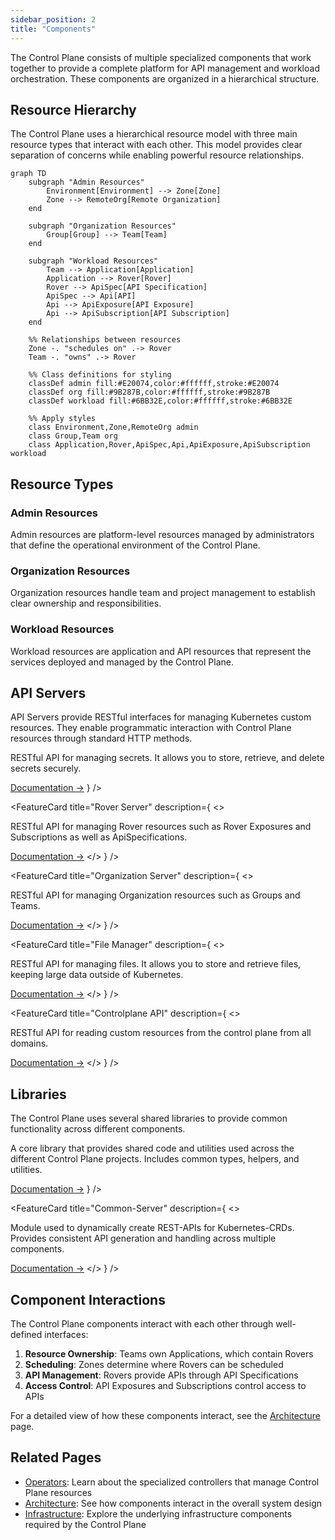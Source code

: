 ```yaml
---
sidebar_position: 2
title: "Components"
---
```



<PageHeader 
  title="Control Plane Components"
  description="Explore the key components and resource hierarchy of the Control Plane platform"
/>

<InfoSection type="tip" title="Platform composition">
  The Control Plane consists of multiple specialized components that work together to provide a complete platform for API management and workload orchestration. These components are organized in a hierarchical structure.
</InfoSection>

## Resource Hierarchy

<InfoSection type="note" title="Resource model">
  The Control Plane uses a hierarchical resource model with three main resource types that interact with each other. This model provides clear separation of concerns while enabling powerful resource relationships.
</InfoSection>

```mermaid
graph TD
    subgraph "Admin Resources"
        Environment[Environment] --> Zone[Zone]
        Zone --> RemoteOrg[Remote Organization]
    end
    
    subgraph "Organization Resources"
        Group[Group] --> Team[Team]
    end
    
    subgraph "Workload Resources"
        Team --> Application[Application]
        Application --> Rover[Rover]
        Rover --> ApiSpec[API Specification]
        ApiSpec --> Api[API]
        Api --> ApiExposure[API Exposure]
        Api --> ApiSubscription[API Subscription]
    end
    
    %% Relationships between resources
    Zone -. "schedules on" .-> Rover
    Team -. "owns" .-> Rover
    
    %% Class definitions for styling
    classDef admin fill:#E20074,color:#ffffff,stroke:#E20074
    classDef org fill:#9B287B,color:#ffffff,stroke:#9B287B
    classDef workload fill:#6BB32E,color:#ffffff,stroke:#6BB32E
    
    %% Apply styles
    class Environment,Zone,RemoteOrg admin
    class Group,Team org
    class Application,Rover,ApiSpec,Api,ApiExposure,ApiSubscription workload
```

## Resource Types

### Admin Resources

Admin resources are platform-level resources managed by administrators that define the operational environment of the Control Plane.

<CardGrid columns={3}>
  <FeatureCard
    title="Environment"
    description="Logical groupings of zones and clusters that provide a high-level organizational structure for deployment targets."
  />
  <FeatureCard
    title="Zone"
    description="Represent deployment targets with specific capabilities. Zones are where workloads can be scheduled and executed."
  />
  <FeatureCard
    title="Remote Organization"
    description="References to organizations in remote clusters, enabling cross-cluster communication and resource sharing."
  />
</CardGrid>

### Organization Resources

Organization resources handle team and project management to establish clear ownership and responsibilities.

<CardGrid columns={2}>
  <FeatureCard
    title="Group"
    description="Logical groupings of teams that enable hierarchical organization of development and operational units."
  />
  <FeatureCard
    title="Team"
    description="Represent development or operational teams with members, defining who has access to and responsibility for workload resources."
  />
</CardGrid>

### Workload Resources

Workload resources are application and API resources that represent the services deployed and managed by the Control Plane.

<CardGrid columns={3}>
  <FeatureCard
    title="Application"
    description="Collections of related services that form a logical business function or capability."
  />
  <FeatureCard
    title="Rover"
    description="Deployable units that can be scheduled on clusters, representing the runtime aspects of applications."
  />
  <FeatureCard
    title="API Specification"
    description="Formal definitions of APIs using standards like OpenAPI, defining the interface contract for services."
  />
</CardGrid>

<CardGrid columns={3}>
  <FeatureCard
    title="API"
    description="Service interfaces with specifications that enable service discovery and integration."
  />
  <FeatureCard
    title="API Exposure"
    description="Configurations that define how APIs are exposed to consumers, including authentication and authorization settings."
  />
  <FeatureCard
    title="API Subscription"
    description="Definitions of service consumer relationships, managing access to APIs with appropriate permissions."
  />
</CardGrid>

## API Servers

<InfoSection type="info" title="API Servers">
  API Servers provide RESTful interfaces for managing Kubernetes custom resources. They enable programmatic interaction with Control Plane resources through standard HTTP methods.
</InfoSection>

<CardGrid columns={2}>
  <FeatureCard
    title="Secret Manager"
    description={
      <>
        <p>RESTful API for managing secrets. It allows you to store, retrieve, and delete secrets securely.</p>
        <a href="https://github.com/telekom/controlplane/blob/main/secret-manager/README.md">Documentation →</a>
      </>
    }
  />
  
  <FeatureCard
    title="Rover Server"
    description={
      <>
        <p>RESTful API for managing Rover resources such as Rover Exposures and Subscriptions as well as ApiSpecifications.</p>
        <a href="https://github.com/telekom/controlplane/blob/main/rover-server/README.md">Documentation →</a>
      </>
    }
  />
  
  <FeatureCard
    title="Organization Server"
    description={
      <>
        <p>RESTful API for managing Organization resources such as Groups and Teams.</p>
        <a href="https://github.com/telekom/controlplane/blob/main/organization-server/README.md">Documentation →</a>
      </>
    }
  />
  
  <FeatureCard
    title="File Manager"
    description={
      <>
        <p>RESTful API for managing files. It allows you to store and retrieve files, keeping large data outside of Kubernetes.</p>
        <a href="https://github.com/telekom/controlplane/blob/main/file-manager/README.md">Documentation →</a>
      </>
    }
  />
  
  <FeatureCard
    title="Controlplane API"
    description={
      <>
        <p>RESTful API for reading custom resources from the control plane from all domains.</p>
        <a href="https://github.com/telekom/controlplane/blob/main/cpapi/README.md">Documentation →</a>
      </>
    }
  />
</CardGrid>

## Libraries

<InfoSection type="note" title="Shared code">
  The Control Plane uses several shared libraries to provide common functionality across different components.
</InfoSection>

<CardGrid columns={2}>
  <FeatureCard
    title="Common"
    description={
      <>
        <p>A core library that provides shared code and utilities used across the different Control Plane projects. Includes common types, helpers, and utilities.</p>
        <a href="https://github.com/telekom/controlplane/blob/main/common/README.md">Documentation →</a>
      </>
    }
  />
  
  <FeatureCard
    title="Common-Server"
    description={
      <>
        <p>Module used to dynamically create REST-APIs for Kubernetes-CRDs. Provides consistent API generation and handling across multiple components.</p>
        <a href="https://github.com/telekom/controlplane/blob/main/common-server/README.md">Documentation →</a>
      </>
    }
  />
</CardGrid>

## Component Interactions

The Control Plane components interact with each other through well-defined interfaces:

1. **Resource Ownership**: Teams own Applications, which contain Rovers
2. **Scheduling**: Zones determine where Rovers can be scheduled
3. **API Management**: Rovers provide APIs through API Specifications
4. **Access Control**: API Exposures and Subscriptions control access to APIs

For a detailed view of how these components interact, see the [Architecture](architecture) page.

## Related Pages

- [Operators](operators): Learn about the specialized controllers that manage Control Plane resources
- [Architecture](architecture): See how components interact in the overall system design
- [Infrastructure](infrastructure): Explore the underlying infrastructure components required by the Control Plane
